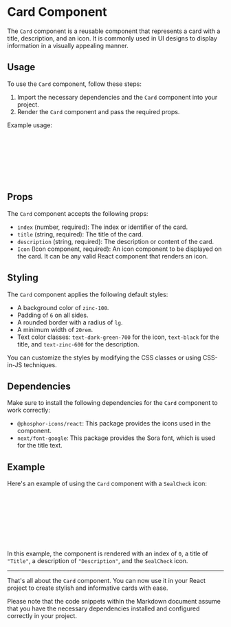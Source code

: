 
<Meta of={CardStories} />

# Card Component

<Canvas of={CardStories.Default} />

The `Card` component is a reusable component that represents a card with a title, description, and an icon. It is commonly used in UI designs to display information in a visually appealing manner.

## Usage

To use the `Card` component, follow these steps:

1. Import the necessary dependencies and the `Card` component into your project.
2. Render the `Card` component and pass the required props.

Example usage:

```jsx
import Card from './Card';

function App() {
  return (
    <Card index={0} title="Title" description="Description" Icon={/* Your icon component */} />
  );
}
```

## Props

The `Card` component accepts the following props:

- `index` (number, required): The index or identifier of the card.
- `title` (string, required): The title of the card.
- `description` (string, required): The description or content of the card.
- `Icon` (Icon component, required): An icon component to be displayed on the card. It can be any valid React component that renders an icon.

## Styling

The `Card` component applies the following default styles:

- A background color of `zinc-100`.
- Padding of `6` on all sides.
- A rounded border with a radius of `lg`.
- A minimum width of `20rem`.
- Text color classes: `text-dark-green-700` for the icon, `text-black` for the title, and `text-zinc-600` for the description.

You can customize the styles by modifying the CSS classes or using CSS-in-JS techniques.

## Dependencies

Make sure to install the following dependencies for the `Card` component to work correctly:

- `@phosphor-icons/react`: This package provides the icons used in the component.
- `next/font-google`: This package provides the Sora font, which is used for the title text.

## Example

Here's an example of using the `Card` component with a `SealCheck` icon:

```jsx
import Card from './Card';
import { SealCheck } from '@phosphor-icons/react';

function App() {
  return (
    <Card index={0} title="Title" description="Description" Icon={SealCheck} />
  );
}
```

In this example, the component is rendered with an index of `0`, a title of `"Title"`, a description of `"Description"`, and the `SealCheck` icon.

---

That's all about the `Card` component. You can now use it in your React project to create stylish and informative cards with ease.

Please note that the code snippets within the Markdown document assume that you have the necessary dependencies installed and configured correctly in your project.